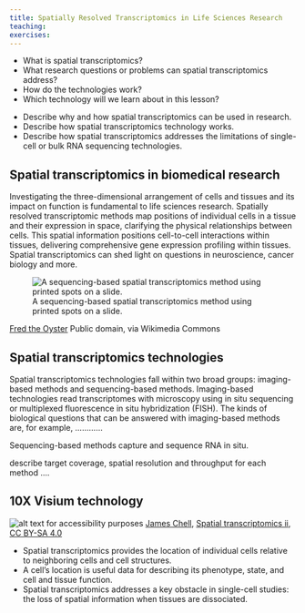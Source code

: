 ```yaml
---
title: Spatially Resolved Transcriptomics in Life Sciences Research
teaching:
exercises:
---
```


:::::: questions
 - What is spatial transcriptomics? 
 - What research questions or problems can spatial transcriptomics address?
 - How do the technologies work?
 - Which technology will we learn about in this lesson?
::::::

:::::: objectives
 - Describe why and how spatial transcriptomics can be used in research.
 - Describe how spatial transcriptomics technology works. 
 - Describe how spatial transcriptomics addresses the limitations of single-cell or bulk RNA sequencing technologies. 
::::::

## Spatial transcriptomics in biomedical research
Investigating the three-dimensional arrangement of cells and tissues and its 
impact on function is fundamental to life sciences research. Spatially resolved 
transcriptomic methods map positions of individual cells in a tissue and their 
expression in space, clarifying the physical relationships between cells. This
spatial information positions cell-to-cell interactions within tissues, 
delivering comprehensive gene expression profiling within tissues. Spatial 
transcriptomics can shed light on questions in neuroscience, cancer biology and 
more.  

![A sequencing-based spatial transcriptomics method using printed spots on a slide. ](https://commons.wikimedia.org/wiki/File:Notchccr.svg)

<a href="https://commons.wikimedia.org/wiki/File:Notchccr.svg">Fred the Oyster</a> Public domain, via Wikimedia Commons

## Spatial transcriptomics technologies
Spatial transcriptomics technologies fall within two broad groups: imaging-based
methods and sequencing-based methods. 
Imaging-based technologies read transcriptomes with microscopy using in situ 
sequencing or multiplexed fluorescence in situ hybridization (FISH).
The kinds of biological questions that can be answered with imaging-based 
methods are, for example, ............

Sequencing-based methods capture and sequence RNA in situ.


describe target coverage, spatial resolution and throughput for each method ....

## 10X Visium technology

![A sequencing-based spatial transcriptomics method using printed spots on a slide. ](https://upload.wikimedia.org/wikipedia/commons/1/14/Spatial_transcriptomics_ii.png){alt='alt text for
accessibility purposes'}
<a href="https://commons.wikimedia.org/wiki/User:Jasquatch">James Chell</a>, <a href="https://commons.wikimedia.org/wiki/File:Spatial_transcriptomics_ii. png">Spatial transcriptomics ii</a>, <a href="https://creativecommons.org/licenses/by-sa/4.0/legalcode" rel="license">CC BY-SA 4.0</a>

:::::: keypoints
 - Spatial transcriptomics provides the location of individual cells relative to neighboring cells and cell structures.
 - A cell's location is useful data for describing its phenotype, state, and cell and tissue function.
 - Spatial transcriptomics addresses a key obstacle in single-cell studies: the loss of spatial information when tissues are dissociated.
::::::
